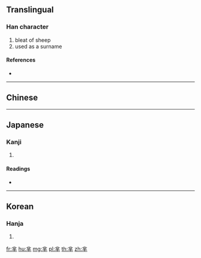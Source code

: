 {{character info/new}}
{{also|羋}}
==Translingual==

===Han character===
{{Han char|rn=140|rad=艸|as=03|sn=9|four=|canj=TQ,XTQ}}

# bleat of sheep
# used as a surname

====References====
* {{Han ref|kx=1019.061|hdz=53174.060|uh=8288|ud=33416}}

----

==Chinese==
{{zh-see|羋}}

----

==Japanese==

===Kanji===
{{ja-kanji|grade=|rs=艸03}}

# {{defn|lang=ja|sort=艸03}}

====Readings====
* {{ja-readings|on=[[ば]] (ba), [[ま]] (ma), [[び]] (bi), [[み]] (mi)|kun=|nanori=}}

----

==Korean==

===Hanja===
{{ko-hanja|hangeul=미|eumhun=|rv=mi|mr=mi|y=mi}}

# {{defn|lang=ko|sort=艸03}}

[[fr:芈]]
[[hu:芈]]
[[mg:芈]]
[[pl:芈]]
[[th:芈]]
[[zh:芈]]